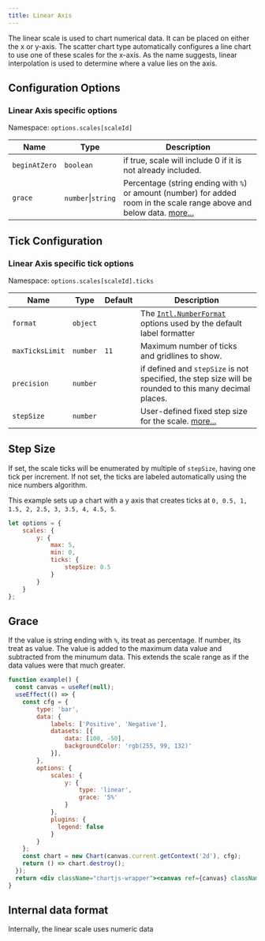 ```yaml
---
title: Linear Axis
---
```



The linear scale is used to chart numerical data. It can be placed on either the x or y-axis. The scatter chart type automatically configures a line chart to use one of these scales for the x-axis. As the name suggests, linear interpolation is used to determine where a value lies on the axis.

## Configuration Options

### Linear Axis specific options

Namespace: `options.scales[scaleId]`

| Name | Type | Description
| ---- | ---- | -----------
| `beginAtZero` | `boolean` | if true, scale will include 0 if it is not already included.
| `grace` | `number`\|`string` | Percentage (string ending with `%`) or amount (number) for added room in the scale range above and below data. [more...](#grace)

<CommonCartesian />
<CommonAll />

## Tick Configuration

### Linear Axis specific tick options

Namespace: `options.scales[scaleId].ticks`

| Name | Type | Default | Description
| ---- | ---- | ------- | -----------
| `format` | `object` | | The [`Intl.NumberFormat`](https://developer.mozilla.org/en-US/docs/Web/JavaScript/Reference/Global_Objects/Intl/NumberFormat) options used by the default label formatter
| `maxTicksLimit` | `number` | `11` | Maximum number of ticks and gridlines to show.
| `precision` | `number` | | if defined and `stepSize` is not specified, the step size will be rounded to this many decimal places.
| `stepSize` | `number` | | User-defined fixed step size for the scale. [more...](#step-size)

<CommonTicks />
<CommonTicksAll />

## Step Size

If set, the scale ticks will be enumerated by multiple of `stepSize`, having one tick per increment. If not set, the ticks are labeled automatically using the nice numbers algorithm.

This example sets up a chart with a y axis that creates ticks at `0, 0.5, 1, 1.5, 2, 2.5, 3, 3.5, 4, 4.5, 5`.

```javascript
let options = {
    scales: {
        y: {
            max: 5,
            min: 0,
            ticks: {
                stepSize: 0.5
            }
        }
    }
};
```

## Grace

If the value is string ending with `%`, its treat as percentage. If number, its treat as value.
The value is added to the maximum data value and subtracted from the minumum data. This extends the scale range as if the data values were that much greater.


```jsx live
function example() {
  const canvas = useRef(null);
  useEffect(() => {
    const cfg = {
        type: 'bar',
        data: {
            labels: ['Positive', 'Negative'],
            datasets: [{
                data: [100, -50],
                backgroundColor: 'rgb(255, 99, 132)'
            }],
        },
        options: {
            scales: {
                y: {
                    type: 'linear',
                    grace: '5%'
                }
            },
            plugins: {
              legend: false
            }
        }
    };
    const chart = new Chart(canvas.current.getContext('2d'), cfg);
    return () => chart.destroy();
  });
  return <div className="chartjs-wrapper"><canvas ref={canvas} className="chartjs"></canvas></div>;
}
```

## Internal data format

Internally, the linear scale uses numeric data

